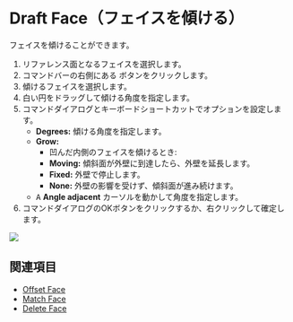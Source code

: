 
<Reference shortcut="" command="Draft Face" button="" />

# Draft Face（フェイスを傾ける）

フェイスを傾けることができます。

1. リファレンス面となるフェイスを選択します。
2. コマンドバーの右側にある <ButtonIcon type="button-draft-face" /> ボタンをクリックします。
3. 傾けるフェイスを選択します。
4. 白い円をドラッグして傾ける角度を指定します。
5. コマンドダイアログとキーボードショートカットでオプションを設定します。
    - **Degrees:** 傾ける角度を指定します。
    - **Grow:**
        - 凹んだ内側のフェイスを傾けるとき:
        - **Moving:** 傾斜面が外壁に到達したら、外壁を延長します。
        - **Fixed:** 外壁で停止します。
        - **None:** 外壁の影響を受けず、傾斜面が進み続けます。
    - <kbd>A</kbd> **Angle adjacent** カーソルを動かして角度を指定します。
6. コマンドダイアログのOKボタンをクリックするか、右クリックして確定します。

![](/img/draft-face.gif)

## 関連項目
- [Offset Face](./offset-face)
- [Match Face](./match-face)
- [Delete Face](./delete-face)





